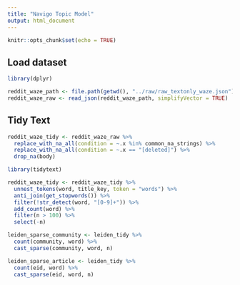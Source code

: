 ```yaml
---
title: "Navigo Topic Model"
output: html_document
---
```


```r
knitr::opts_chunk$set(echo = TRUE)
```

## Load dataset

```r
library(dplyr)

reddit_waze_path <- file.path(getwd(), "../raw/raw_textonly_waze.json")
reddit_waze_raw <- read_json(reddit_waze_path, simplifyVector = TRUE)
```

## Tidy Text

```r
reddit_waze_tidy <- reddit_waze_raw %>% 
  replace_with_na_all(condition = ~.x %in% common_na_strings) %>% 
  replace_with_na_all(condition = ~.x == "[deleted]") %>% 
  drop_na(body)

library(tidytext)

reddit_waze_tidy <- reddit_waze_tidy %>% 
  unnest_tokens(word, title_key, token = "words") %>% 
  anti_join(get_stopwords()) %>% 
  filter(!str_detect(word, "[0-9]+")) %>% 
  add_count(word) %>% 
  filter(n > 100) %>% 
  select(-n)

leiden_sparse_community <- leiden_tidy %>% 
  count(community, word) %>% 
  cast_sparse(community, word, n)

leiden_sparse_article <- leiden_tidy %>% 
  count(eid, word) %>% 
  cast_sparse(eid, word, n)
```

